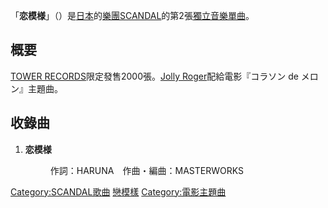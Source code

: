 {{unreferenced|time=2012-07-14T11:09:30+00:00}}
{{Infobox Single 
| Name           = 恋模様
| Artist         = [[SCANDAL|SCANDAL]]
| Album          = [[BEST★SCANDAL|BEST★SCANDAL]]
| Released       = 2008年4月4日
| Format         = [[單曲|單曲]]
| Recorded       = 
| Genre          = [[J-POP|J-POP]]
| Length         = 3分46秒
| Label          = キティライツ&エンターテインメント
| Writer         = HARUNA<br />MASTERWORKS
| Producer       = 
| Certification  = 
| Chart position = *週間最高位150位（[[Oricon公信榜|Oricon]]）
| Last single    = [[Space_Ranger_(SCANDAL單曲)|Space Ranger]]<br />（2008年）
| This single    = '''恋模様'''<br />（2008年）
| Next single    = [[蜉蝣_(SCANDAL單曲)|蜉蝣]]<br />（2008年）
}}
「'''恋模様'''」（{{lang-ja|恋模様}}）是[[日本|日本]]的[[流行樂團|樂團]][[SCANDAL|SCANDAL]]的第2張[[獨立音樂|獨立音樂]][[單曲|單曲]]。

== 概要 ==
[[TOWER_RECORDS|TOWER RECORDS]]限定發售2000張。[[Jolly_Roger|Jolly Roger]]配給電影『コラソン de メロン』主題曲。

== 收錄曲 ==
#'''恋模様'''
#:作詞：HARUNA　作曲・編曲：MASTERWORKS

{{SCANDAL}}
{{DEFAULTSORT:Koi Moyō}}
[[Category:SCANDAL歌曲|Category:SCANDAL歌曲]]
[[Category:2008年單曲|戀模樣]]
[[Category:電影主題曲|Category:電影主題曲]]